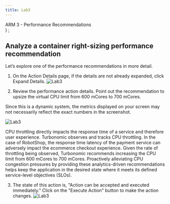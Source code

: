 ```yaml
---
title: Lab3
---
```

  <span>
    ARM 3 - Performance Recommendations <br />
  </span>
)
;

## Analyze a container right-sizing performance recommendation

Let’s explore one of the performance recommendations in more detail.

1. On the Action Details page, if the details are not already expanded, click Expand Details.
![Lab3](images/Robo_Action4.png)

2. Review the performance action details. Point out the recommendation to upsize the virtual CPU limit from 600 mCores to 700 mCores.

<InlineNotification>
Since this is a dynamic system, the metrics displayed on your screen may not necessarily reflect the exact numbers in the screenshot.
</InlineNotification>

![Lab3](images/Robo_Action5.png)
 
CPU throttling directly impacts the response time of a service and therefore user experience. Turbonomic observes and tracks CPU throttling. In the case of RobotShop, the response time latency of the payment service can adversely impact the ecommerce checkout experience.
Given the rate of throttling being observed, Turbonomic recommends increasing the CPU limit from 600 mCores to 700 mCores. Proactively alleviating CPU congestion pressures by providing these analytics-driven recommendations helps keep the application in the desired state where it meets its defined service-level objectives (SLOs).

3. The state of this action is, "Action can be accepted and executed immediately." Click on the "Execute Action" button to make the action changes.
![Lab3](images/Robo_Action7.png)
